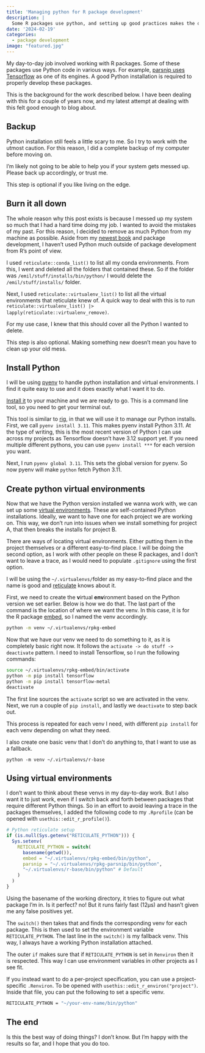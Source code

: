 ```yaml
---
title: 'Managing python for R package development'
description: |
  Some R packages use python, and setting up good practices makes the development easier.
date: '2024-02-19'
categories:
  - package development
image: "featured.jpg"
---
```


My day-to-day job involved working with R packages. Some of these packages use Python code in various ways. For example, [parsnip uses Tensorflow](https://parsnip.tidymodels.org/reference/details_linear_reg_keras.html) as one of its engines. A good Python installation is required to properly develop these packages.

This is the background for the work described below. I have been dealing with this for a couple of years now, and my latest attempt at dealing with this felt good enough to blog about.

## Backup

Python installation still feels a little scary to me. So I try to work with the utmost caution. For this reason, I did a complete backup of my computer before moving on.

::: {.callout-caution}
I'm likely not going to be able to help you if your system gets messed up. Please back up accordingly, or trust me.
:::

This step is optional if you like living on the edge. 

## Burn it all down

The whole reason why this post exists is because I messed up my system so much that I had a hard time doing my job. I wanted to avoid the mistakes of my past. For this reason, I decided to remove as much Python from my machine as possible. Aside from my [newest book](https://feaz-book.com/) and package development, I haven't used Python much outside of package development from R's point of view.

I used `reticulate::conda_list()` to list all my conda environments. From this, I went and deleted all the folders that contained these. So if the folder was `/emil/stuff/installs/bin/python/` I would delete the `/emil/stuff/installs/` folder.

Next, I used `reticulate::virtualenv_list()` to list all the virtual environments that reticulate knew of. A quick way to deal with this is to run `reticulate::virtualenv_list() |> lapply(reticulate::virtualenv_remove)`.

For my use case, I knew that this should cover all the Python I wanted to delete.

This step is also optional. Making something new doesn't mean you have to clean up your old mess.

## Install Python

I will be using [pyenv](https://github.com/pyenv/pyenv) to handle python installation and virtual environments. I find it quite easy to use and it does exactly what I want it to do.

[Install it](https://github.com/pyenv/pyenv#installation) to your machine and we are ready to go. This is a command line tool, so you need to get your terminal out.

This tool is similar to [rig](https://github.com/r-lib/rig), in that we will use it to manage our Python installs. First, we call `pyenv install 3.11`. This makes pyenv install Python 3.11. At the type of writing, this is the most recent version of Python I can use across my projects as Tensorflow doesn't have 3.12 support yet. If you need multiple different pythons, you can use `pyenv install ***` for each version you want.

Next, I run `pyenv global 3.11`. This sets the global version for pyenv. So now pyenv will make `python` fetch Python 3.11.

## Create python virtual environments

Now that we have the Python version installed we wanna work with, we can set up some [virtual environments](https://virtualenv.pypa.io/en/stable/). These are self-contained Python installations. Ideally, we want to have one for each project we are working on. This way, we don't run into issues when we install something for project A, that then breaks the installs for project B.

There are ways of locating virtual environments. Either putting them in the project themselves or a different easy-to-find place. I will be doing the second option, as I work with other people on these R packages, and I don't want to leave a trace, as I would need to populate `.gitignore` using the first option. 

I will be using the `~/.virtualenvs/`folder as my easy-to-find place and the name is good and [reticulate](https://rstudio.github.io/reticulate/) knows about it.

First, we need to create the **v**irtual **env**ironment based on the Python version we set earlier. Below is how we do that. The last part of the command is the location of where we want the venv. In this case, it is for the R package [embed](https://embed.tidymodels.org/), so I named the venv accordingly.

```bash
python -m venv ~/.virtualenvs/rpkg-embed
```

Now that we have our venv we need to do something to it, as it is completely basic right now. It follows the `activate -> do stuff -> deactivate` pattern. I need to install Tensorflow, so I run the following commands:

```bash
source ~/.virtualenvs/rpkg-embed/bin/activate
python -m pip install tensorflow
python -m pip install tensorflow-metal
deactivate
```

The first line sources the `activate` script so we are activated in the venv. Next, we run a couple of `pip install`, and lastly we `deactivate` to step back out. 

This process is repeated for each venv I need, with different `pip install` for each venv depending on what they need.

::: {.callout-note}
I also create one basic venv that I don't do anything to, that I want to use as a fallback. 

`python -m venv ~/.virtualenvs/r-base`
:::

## Using virtual environments

I don't want to think about these venvs in my day-to-day work. But I also want it to just work, even if I switch back and forth between packages that require different Python things. So in an effort to avoid leaving a trace in the packages themselves, I added the following code to my `.Rprofile` (can be opened with `usethis::edit_r_profile()`).

```r
# Python reticulate setup
if (is.null(Sys.getenv("RETICULATE_PYTHON"))) {
  Sys.setenv(
    RETICULATE_PYTHON = switch(
      basename(getwd()),
      embed = "~/.virtualenvs/rpkg-embed/bin/python",
      parsnip = "~/.virtualenvs/rpkg-parsnip/bin/python",
      "~/.virtualenvs/r-base/bin/python" # Default
    )
  )
}
```

Using the basename of the working directory, it tries to figure out what package I’m in. Is it perfect? no! But it runs fairly fast (12µs) and hasn’t given me any false positives yet.

The `switch()` then takes that and finds the corresponding venv for each package. This is then used to set the environment variable `RETICULATE_PYTHON`. The last line in the `switch()` is my fallback venv. This way, I always have a working Python installation attached.

The outer `if` makes sure that if `RETICULATE_PYTHON` is set in `Renviron` then it is respected. This way I can use environment variables in other projects as I see fit.

If you instead want to do a per-project specification, you can use a project-specific `.Renviron`. To be opened with `usethis::edit_r_environ("project")`. Inside that file, you can put the following to set a specific venv.

```bash
RETICULATE_PYTHON = "~/your-env-name/bin/python"
```

## The end

Is this the best way of doing things? I don't know. But I'm happy with the results so far, and I hope that you do too.